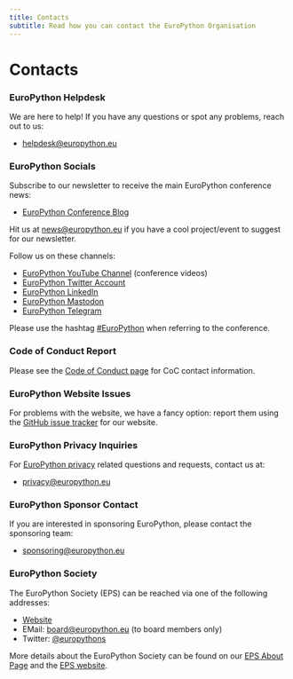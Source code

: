 ```yaml
---
title: Contacts
subtitle: Read how you can contact the EuroPython Organisation
---
```


# Contacts

### EuroPython Helpdesk

We are here to help! If you have any questions or spot any problems, reach out
to us:

- helpdesk@europython.eu

### EuroPython Socials

Subscribe to our newsletter to receive the main EuroPython conference news:

- [EuroPython Conference Blog](https://blog.europython.eu/#/portal/signup)

Hit us at [news@europython.eu](mailto:news@europython.eu) if you have a cool
project/event to suggest for our newsletter.

Follow us on these channels:

- [EuroPython YouTube Channel](http://europython.tv/) (conference videos)
- [EuroPython Twitter Account](http://twitter.com/europython)
- [EuroPython LinkedIn](https://www.linkedin.com/company/europython)
- [EuroPython Mastodon](https://fosstodon.org/@europython)
- [EuroPython Telegram](https://t.me/+dEi3nIHzGRw0YjQy)

Please use the hashtag [#EuroPython](https://twitter.com/hashtag/EuroPython)
when referring to the conference.

### Code of Conduct Report

Please see the [Code of Conduct page](http://www.europython-society.org/coc/)
for CoC contact information.

### EuroPython Website Issues

For problems with the website, we have a fancy option: report them using the [GitHub issue tracker](https://github.com/EuroPython/website/issues) for our website.

### EuroPython Privacy Inquiries

For [EuroPython privacy](https://www.europython-society.org/privacy/) related
questions and requests, contact us at:

- privacy@europython.eu

### EuroPython Sponsor Contact

If you are interested in sponsoring EuroPython, please contact the sponsoring
team:

- sponsoring@europython.eu

### EuroPython Society

The EuroPython Society (EPS) can be reached via one of the following addresses:

- [Website](http://www.europython-society.org/)
- EMail: [board@europython.eu](mailto:board@europython.eu) (to board members
  only)
- Twitter: [@europythons](https://twitter.com/europythons)

More details about the EuroPython Society can be found on our
[EPS About Page](http://www.europython-society.org/about/) and the
[EPS website](http://www.europython-society.org/).
